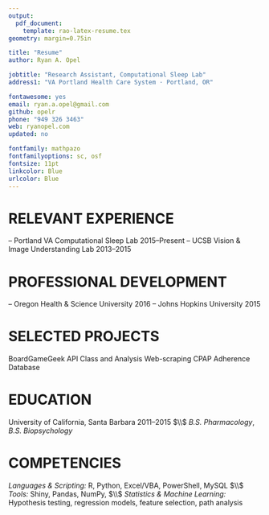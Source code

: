 ```yaml
---
output: 
  pdf_document:
    template: rao-latex-resume.tex
geometry: margin=0.75in

title: "Resume"
author: Ryan A. Opel

jobtitle: "Research Assistant, Computational Sleep Lab"
address1: "VA Portland Health Care System · Portland, OR"

fontawesome: yes
email: ryan.a.opel@gmail.com
github: opelr
phone: "949 326 3463"
web: ryanopel.com
updated: no

fontfamily: mathpazo
fontfamilyoptions: sc, osf
fontsize: 11pt
linkcolor: Blue
urlcolor: Blue
---
```


# RELEVANT EXPERIENCE
\hrule
\textbf{Research Assistant/Analyst} -- Portland VA Computational Sleep Lab \hfill $2015$--Present
\begin{itemize}
  \setlength\itemsep{-0.25em}
  \item Serve as primary analyst and statistician for this growing, multidisciplinary lab.
  \item Analyze large repositories of clinical, biometric, signal processing, and animal behavior data, creating models and reports with R \& Python to answer diverse research questions.
  \item My contributions are essential to the procurement of grant funding, the support of numerous publications, and the continuing development of scientific hypotheses.
\end{itemize}

\textbf{Undergraduate Research Assistant} -- UCSB Vision & Image Understanding Lab \hfill $2013$--$2015$
\begin{itemize}
  \item Played a critical role in the development, debugging, and execution of MATLAB-based experiments focusing on computer vision and human-computer visual interfaces.
\end{itemize}

# PROFESSIONAL DEVELOPMENT
\hrule
\textbf{Est. \& Hypo. Testing for Applied Biostatistics} -- Oregon Health & Science University \hfill $2016$
\begin{itemize}
  \item Earned an A grade while using R in this Stata-based, graduate level statistics course. Tuition covered by Principal Investigator of current employment.
\end{itemize}

\textbf{R Programming} -- Johns Hopkins University \hfill $2015$ 
\begin{itemize}
  \item Completed this Coursera course {\em with distinction}, achieving a grade of $99$\%.
\end{itemize}

# SELECTED PROJECTS
\hrule
BoardGameGeek API Class and Analysis
\begin{itemize}
  \item Developed Python class to utilize the \href{https://boardgamegeek.com/wiki/page/BGG_XML_API2}{BGG XML API$2$}.
  \item Used t-SNE algorithm to perform analysis of data repository in R, deployed via a Shiny Dashboard.
\end{itemize}

Web-scraping CPAP Adherence Database
\begin{itemize}
  \item Designed Selenium web-crawler in Python to scrape clinical data, ultimately saving hundreds of hours of manual data entry.
  \item Analyzed data using cohort analysis techniques with R.
\end{itemize}

# EDUCATION
\hrule
University of California, Santa Barbara \hfill $2011$--$2015$ $\\$
*B.S. Pharmacology*, *B.S. Biopsychology*

# COMPETENCIES
\hrule

*Languages & Scripting:* \hfill R, Python, Excel/VBA, PowerShell, MySQL $\\$
*Tools:* \hfill Shiny, Pandas, NumPy, \LaTeX $\\$
*Statistics & Machine Learning:* \hfill Hypothesis testing, regression models, feature selection, path analysis